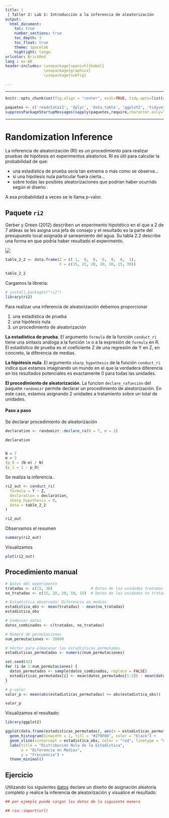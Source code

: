 ---
title: |
 | Taller 2: Lab 1: Introducción a la inferencia de aleatorización
output:
  html_document:
    toc: true
    number_sections: true
    toc_depth: 3
    toc_float: true
    theme: spacelab
    highlight: tango
urlcolor: BrickRed
lang : es-AR
header-includes: \usepackage[spanish]{babel}
                 \usepackage{graphicx}
                 \usepackage{subfig}                 

---


***
```{r setup, include = FALSE}

knitr::opts_chunk$set(fig.align = "center", eval=TRUE, tidy.opts=list(width.cutoff=60), tidy=TRUE, cache=TRUE)

paquetes <- c('readstata13', 'dplyr', 'data.table', 'ggplot2', 'tidyverse')
suppressPackageStartupMessages(sapply(paquetes,require,character.only=TRUE))

```


***

# Randomization Inference

La inferencia de aleatorización (RI) es un procedimiento para realizar pruebas de hipótesis en experimentos aleatorios. RI es útil para calcular la probabilidad de que:

- una estadística de prueba sería tan extrema o más como se observa...
- si una hipótesis nula particular fuera cierta...
- sobre todas las posibles aleatorizaciones que podrían haber ocurrido según el diseño .

A esa probabilidad a veces se le llama p-valor.


## Paquete `ri2`

Gerber y Green (2012) describen un experimento hipotético en el que a 2 de 7 aldeas se les asigna una jefa de consejo y el resultado es la parte del presupuesto local asignada al saneamiento del agua. Su tabla 2.2 describe una forma en que podría haber resultado el experimento.

![](tabla22.png)

```{r, tidy=TRUE}

table_2_2 <- data.frame(Z = c( 1,  0,  0,  0,  0,  0,  1),
                        Y = c(15, 15, 20, 20, 10, 15, 30))

table_2_2

```

Cargamos la librería:

```{r, tidy=TRUE}
# install.packages("ri2")
library(ri2)
```

Para realizar una inferencia de aleatorización debemos proporcionar 

1) una estadística de prueba
2) una hipótesis nula  
3) un procedimiento de aleatorización

**La estadística de prueba**. El argumento `formula` de la función `conduct_ri` tiene una sintaxis análoga a la función `lm` o a la expresión de `formula` en R. El estadístico de prueba es el coeficiente Z de una regresión de Y en Z, en concreto, la diferencia de medias.

**La hipótesis nula**. El argumento `sharp_hypothesis` de la función `conduct_ri` indica que estamos imaginando un mundo en el que la verdadera diferencia en los resultados potenciales es exactamente 0 para todas las unidades.

**El procedimiento de aleatorización**. La funcion `declare_rafunción` del paquete `randomizr` permite declarar un procedimiento de aleatorización. En este caso, estamos asignando 2 unidades a tratamiento sobre un total de unidades.


#### Paso a paso

Se declarar procedimiento de aleatorización

```{r, tidy=TRUE}

declaration <- randomizr::declare_ra(N = 7, m = 2)

declaration


N = 7
m = 2
(p_0 = (N-m) / N)
(p_1 = 1 - p_0)

```

Se realiza la inferencia..


```{r, tidy=TRUE}
ri2_out <- conduct_ri(
  formula = Y ~ Z,
  declaration = declaration,
  sharp_hypothesis = 0,
  data = table_2_2
)

ri2_out
```


Observamos el resumen

```{r, tidy=TRUE}
summary(ri2_out)
```

Visualizamos

```{r, tidy=TRUE}
plot(ri2_out)
```


## Procedimiento manual


```{r, tidy=TRUE}
# Datos del experimento
tratadas <- c(15, 30)                 # Datos de las unidades tratadas
no_tratadas <- c(15, 20, 20, 10, 15)  # Datos de las unidades no tratadas

# Estadística observada: Diferencia en medias
estadistica_obs <- mean(tratadas) - mean(no_tratadas)
estadistica_obs

# Combinar datos
datos_combinados <- c(tratadas, no_tratadas)

# Número de permutaciones
num_permutaciones <- 10000

# Vector para almacenar las estadísticas permutadas
estadisticas_permutadas <- numeric(num_permutaciones)

set.seed(42)  
for (i in 1:num_permutaciones) {
  datos_permutados <- sample(datos_combinados, replace = FALSE)
  estadisticas_permutadas[i] <- mean(datos_permutados[1:2]) - mean(datos_permutados[3:7])
}

# p-valor
valor_p <- mean(abs(estadisticas_permutadas) >= abs(estadistica_obs))

valor_p 

```


Visualizamos el resultado:

```{r, tidy=TRUE, warning=FALSE}

library(ggplot2)

ggplot(data.frame(estadisticas_permutadas), aes(x = estadisticas_permutadas)) +
  geom_histogram(binwidth = 1, fill = "#279F00", color = "black") +
  geom_vline(xintercept = estadistica_obs, color = "red", linetype = "dashed", size = 1) +
  labs(title = "Distribución Nula de la Estadística",
       x = "Diferencia en Medias",
       y = "Frecuencia") +
  theme_minimal()


```


## Ejercicio

Utilizando los siguientes [datos](https://raw.githubusercontent.com/egap/methods-guides/master/ri2/complete_dat.csv) declare un diseño de asignación aleatoria completo y realice la inferencia de aleatorización y visualice el resultado.


```{r, tidy=TRUE, warning=FALSE}

## por ejemplo puede cargar los datos de la siguiente manera

## rio::import(url)

```












